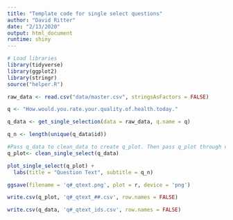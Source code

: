 ```yaml
---
title: "Template code for single select questions"
author: "David Ritter"
date: "2/13/2020"
output: html_document
runtime: shiny
---
```


```r
# Load libraries
library(tidyverse)
library(ggplot2)
library(stringr)
source("helper.R")
```

```r
raw_data <- read.csv("data/master.csv", stringsAsFactors = FALSE)
```

```r
q <- "How.would.you.rate.your.quality.of.health.today."

q_data <- get_single_selection(data = raw_data, q.name = q)

q_n <- length(unique(q_data$id))
```

```r
#Pass q_data to clean_data to create q_plot. Then pass q_plot through clean_plot to produce plot.
q_plot<- clean_single_select(q_data)

plot_single_select(q_plot) +
  labs(title = "Question Text", subtitle = q_n)
```

```r
ggsave(filename = 'q#_qtext.png', plot = r, device = 'png')

write.csv(q_plot, 'q#_qtext_##.csv', row.names = FALSE)

write.csv(q_data, 'q#_qtext_ids.csv', row.names = FALSE)
```
